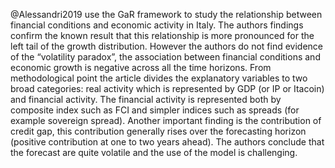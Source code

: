 @Alessandri2019 use the GaR framework to study the relationship between
financial conditions and economic activity in Italy. The authors findings
confirm the known result that this relationship is more pronounced for the left
tail of the growth distribution. However the authors do not find evidence of the
"volatility paradox", the association between financial conditions and economic
growth is negative across all the time horizons. From methodological point the
article divides the explanatory variables to two broad categories: 
real activity which is represented by GDP (or IP or Itacoin) and
financial activity. The financial activity is represented both by composite
index such as FCI and simpler indices such as spreads
(for example sovereign spread).  Another important finding is the contribution of credit gap, this contribution generally rises over the forecasting horizon
(positive contribution at one to two years ahead). The authors conclude that the
forecast are quite volatile and the use of the model is challenging.
